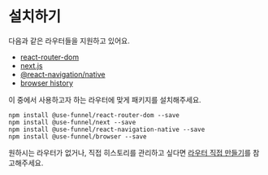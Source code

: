 # 설치하기

다음과 같은 라우터들을 지원하고 있어요.

- [react-router-dom](https://reactrouter.com)
- [next.js](https://nextjs.org)
- [@react-navigation/native](https://reactnavigation.org/)
- [browser history](https://developer.mozilla.org/en-US/docs/Web/API/History)

이 중에서 사용하고자 하는 라우터에 맞게 패키지를 설치해주세요.

```shell npm2yarn
npm install @use-funnel/react-router-dom --save
npm install @use-funnel/next --save
npm install @use-funnel/react-navigation-native --save
npm install @use-funnel/browser --save
```

원하시는 라우터가 없거나, 직접 히스토리를 관리하고 싶다면 [라우터 직접 만들기](/docs/custom-router)를 참고해주세요.